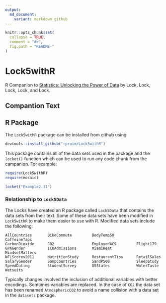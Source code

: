 ```yaml
---
output:
  md_document:
    variant: markdown_github
---
```


<!-- README.md is generated from README.Rmd. Please edit that file -->

```r
knitr::opts_chunk$set(
  collapse = TRUE,
  comment = "#>",
  fig.path = "README-"
)
```

Lock5withR
==========

R Companion to 
[Statistics: Unlocking the Power of Data](http://lock5stat.com/)
by Lock, Lock, Lock, Lock, and Lock.

## Compantion Text

## R Package

The `Lock5withR` package can be installed from github using

```r
devtools::install_github("rpruim/Lock5withR")
```

This package contains all of the data sets used in the package and the `locket()` function which 
can be used to run any code chunk from the campanion.  For example:

```r
require(Lock5withR)
require(mosaic)
```
```r
locket("Example2.11")
```

### Relationship to `Lock5Data`

The Locks have created an R package called `Lock5Data` that contains the data sets from their text.
Some of these data sets have been modified in `Lock5withR` to make them easier to use with R.  Modified data sets include the following:

```
AllCountries       BikeCommute         BodyTemp50          CaffeineTaps 
CarbonDioxide      CO2                 EmployedACS         Flight179 
GPAGender          ICUAdmissions       MiamiHeat           MindsetMatters 
NFLScores2011      NutritionStudy      RestaurantTips      RetailSales 
SalaryGender       SampCountries       SandP500            SleepStudy 
SpeedDating        StudentSurvey       USStates            WaterTaste 
Wetsuits
```
Typically changes involved the inclusion of additional variables with better encodings.  Somtimes 
variables are replaced.  In the case of `CO2` the data set has been renamed `AtmosphericCO2` to 
avoid a name collision with a data set in the `datasets` package.
